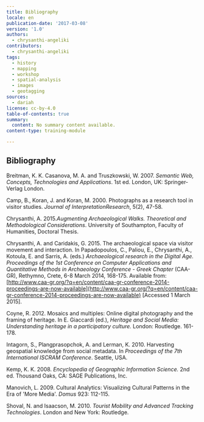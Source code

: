```yaml
---
title: Bibliography
locale: en
publication-date: '2017-03-08'
version: '1.0'
authors:
  - chrysanthi-angeliki
contributors:
  - chrysanthi-angeliki
tags:
  - history
  - mapping
  - workshop
  - spatial-analysis
  - images
  - geotagging
sources:
  - dariah
license: cc-by-4.0
table-of-contents: true
summary:
  content: No summary content available.
content-type: training-module

---
```


## Bibliography

Breitman, K. K. Casanova, M. A. and Truszkowski, W. 2007. *Semantic Web, Concepts, Technologies and Applications*. 1st ed. London, UK: Springer-Verlag London.

Camp, B., Koran, J. and Koran, M. 2000. Photographs as a research tool in visitor studies. *Journal of InterpretationResearch*, 5(2), 47-58.

Chrysanthi, A. 2015.*Augmenting Archaeological Walks. Theoretical and Methodological Considerations*. University of Southampton, Faculty of Humanities, Doctoral Thesis.

Chrysanthi, A. and Caridakis, G. 2015. The archaeological space via visitor movement and interaction. In Papadopoulos, C., Paliou, E., Chrysanthi, A., Kotoula, E. and Sarris, A. (eds.) *Archaeological research in the Digital Age.* *Proceedings of the 1st Conference on Computer Applications and Quantitative Methods in Archaeology Conference - Greek Chapter* (CAA-GR), Rethymno, Crete, 6-8 March 2014, 168-175. Available from: [http://www.caa-gr.org/?q=en/content/caa-gr-conference-2014-proceedings-are-now-available](http://www.caa-gr.org/?q=en/content/caa-gr-conference-2014-proceedings-are-now-available) \[Accessed 1 March 2015].

Coyne, R. 2012. Mosaics and multiples: Online digital photography and the framing of heritage. In E. Giaccardi (ed.), *Heritage and Social Media: Understanding heritage in a participatory culture.* London: Routledge. 161-178.

Intagorn, S., Plangprasopchok, A. and Lerman, K. 2010. Harvesting geospatial knowledge from social metadata. In *Proceedings of the 7th International ISCRAM Conference*. Seattle, USA.

Kemp, K. K. 2008. *Encyclopedia of Geographic Information Science.* 2nd ed. Thousand Oaks, CA: SAGE Publications, Inc.

Manovich, L. 2009. Cultural Analytics: Visualizing Cultural Patterns in the Era of 'More Media'. *Domus* 923: 112-115.

Shoval, N. and Isaacson, M. 2010. *Tourist Mobility and Advanced Tracking Technologies*. London and New York: Routledge.
